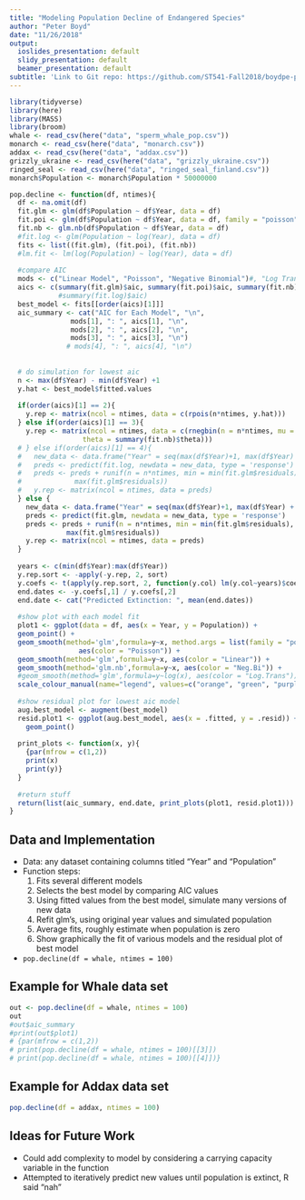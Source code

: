 ```yaml
---
title: "Modeling Population Decline of Endangered Species"
author: "Peter Boyd"
date: "11/26/2018"
output:
  ioslides_presentation: default
  slidy_presentation: default
  beamer_presentation: default
subtitle: 'Link to Git repo: https://github.com/ST541-Fall2018/boydpe-project-populationdecline'
--- 
```


```r
library(tidyverse)
library(here)
library(MASS)
library(broom)
whale <- read_csv(here("data", "sperm_whale_pop.csv"))
monarch <- read_csv(here("data", "monarch.csv"))
addax <- read_csv(here("data", "addax.csv"))
grizzly_ukraine <- read_csv(here("data", "grizzly_ukraine.csv"))
ringed_seal <- read_csv(here("data", "ringed_seal_finland.csv"))
monarch$Population <- monarch$Population * 50000000
```

```r

pop.decline <- function(df, ntimes){
  df <- na.omit(df)
  fit.glm <- glm(df$Population ~ df$Year, data = df)
  fit.poi <- glm(df$Population ~ df$Year, data = df, family = "poisson")
  fit.nb <- glm.nb(df$Population ~ df$Year, data = df)
  #fit.log <- glm(Population ~ log(Year), data = df)
  fits <- list((fit.glm), (fit.poi), (fit.nb))
  #lm.fit <- lm(log(Population) ~ log(Year), data = df)
  
  #compare AIC
  mods <- c("Linear Model", "Poisson", "Negative Binomial")#, "Log Transformation")
  aics <- c(summary(fit.glm)$aic, summary(fit.poi)$aic, summary(fit.nb)$aic)
            #summary(fit.log)$aic)
  best_model <- fits[[order(aics)[1]]]
  aic_summary <- cat("AIC for Each Model", "\n",
               mods[1], ": ", aics[1], "\n", 
               mods[2], ": ", aics[2], "\n",
               mods[3], ": ", aics[3], "\n")
              # mods[4], ": ", aics[4], "\n")
  
  
  # do simulation for lowest aic
  n <- max(df$Year) - min(df$Year) +1
  y.hat <- best_model$fitted.values
  
  if(order(aics)[1] == 2){
    y.rep <- matrix(ncol = ntimes, data = c(rpois(n*ntimes, y.hat)))
  } else if(order(aics)[1] == 3){
    y.rep <- matrix(ncol = ntimes, data = c(rnegbin(n = n*ntimes, mu = y.hat, 
                  theta = summary(fit.nb)$theta)))
  # } else if(order(aics)[1] == 4){
  #   new_data <- data.frame("Year" = seq(max(df$Year)+1, max(df$Year) + n*ntimes, 1))
  #   preds <- predict(fit.log, newdata = new_data, type = 'response')
  #   preds <- preds + runif(n = n*ntimes, min = min(fit.glm$residuals), max =  
  #             max(fit.glm$residuals))
  #   y.rep <- matrix(ncol = ntimes, data = preds) 
  } else {
    new_data <- data.frame("Year" = seq(max(df$Year)+1, max(df$Year) + n*ntimes, 1))
    preds <- predict(fit.glm, newdata = new_data, type = 'response')
    preds <- preds + runif(n = n*ntimes, min = min(fit.glm$residuals), max =  
              max(fit.glm$residuals))
    y.rep <- matrix(ncol = ntimes, data = preds)
  }
    
  years <- c(min(df$Year):max(df$Year))
  y.rep.sort <- -apply(-y.rep, 2, sort)
  y.coefs <- t(apply(y.rep.sort, 2, function(y.col) lm(y.col~years)$coef))
  end.dates <- -y.coefs[,1] / y.coefs[,2]
  end.date <- cat("Predicted Extinction: ", mean(end.dates))
  
  #show plot with each model fit
  plot1 <- ggplot(data = df, aes(x = Year, y = Population)) +
  geom_point() +
  geom_smooth(method='glm',formula=y~x, method.args = list(family = "poisson"), 
                 aes(color = "Poisson")) +
  geom_smooth(method='glm',formula=y~x, aes(color = "Linear")) + 
  geom_smooth(method='glm.nb',formula=y~x, aes(color = "Neg.Bi")) +
  #geom_smooth(method='glm',formula=y~log(x), aes(color = "Log.Trans")) +
  scale_colour_manual(name="legend", values=c("orange", "green", "purple", "yellow"))   + labs(x = "Year", y = "Population")
  
  #show residual plot for lowest aic model
  aug.best_model <- augment(best_model)
  resid.plot1 <- ggplot(aug.best_model, aes(x = .fitted, y = .resid)) +
    geom_point()
  
  print_plots <- function(x, y){
    {par(mfrow = c(1,2))
    print(x)
    print(y)}
  }
  
  #return stuff
  return(list(aic_summary, end.date, print_plots(plot1, resid.plot1)))
}
```



## Data and Implementation

- Data: any dataset containing columns titled "Year" and "Population"
- Function steps:
    1) Fits several different models
    2) Selects the best model by comparing AIC values
    3) Using fitted values from the best model, simulate many versions of new data
    4) Refit glm's, using original year values and simulated population
    5) Average fits, roughly estimate when population is zero
    5) Show graphically the fit of various models and the residual plot of best model
- `pop.decline(df = whale, ntimes = 100)`



## Example for Whale data set

```r
out <- pop.decline(df = whale, ntimes = 100)
out
#out$aic_summary
#print(out$plot1)
# {par(mfrow = c(1,2))
# print(pop.decline(df = whale, ntimes = 100)[[3]])
# print(pop.decline(df = whale, ntimes = 100)[[4]])}
```


## Example for Addax data set

```r
pop.decline(df = addax, ntimes = 100)
```

## Ideas for Future Work

- Could add complexity to model by considering a carrying capacity variable in the function
- Attempted to iteratively predict new values until population is extinct, R said "nah"
